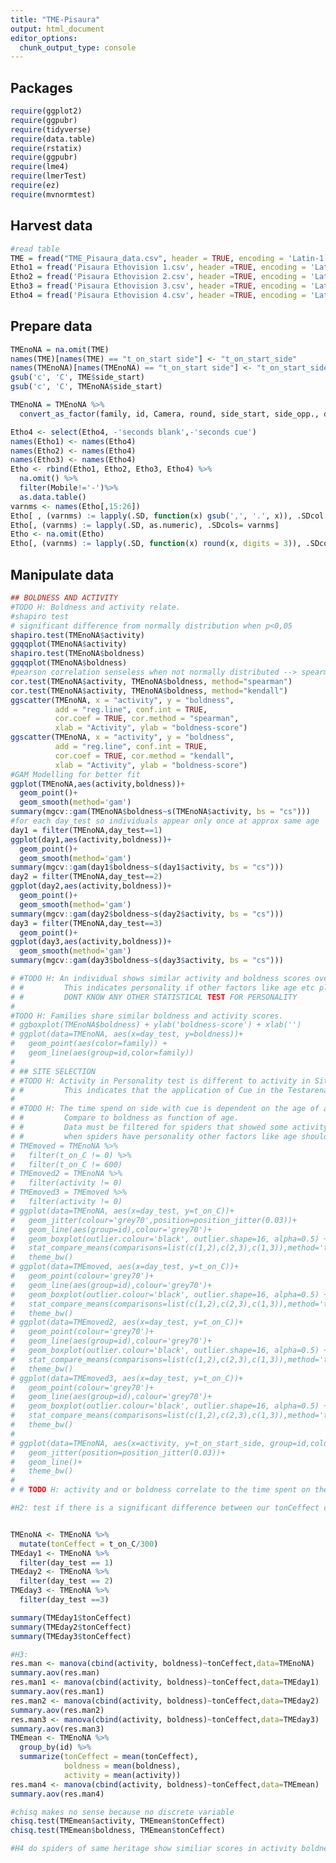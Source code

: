 ```yaml
---
title: "TME-Pisaura"
output: html_document
editor_options:
  chunk_output_type: console
---
```



## Packages

```r
require(ggplot2)
require(ggpubr)
require(tidyverse)
require(data.table)
require(rstatix)
require(ggpubr)
require(lme4)
require(lmerTest)
require(ez)
require(mvnormtest)
```

## Harvest data

```r
#read table
TME = fread("TME_Pisaura_data.csv", header = TRUE, encoding = 'Latin-1', stringsAsFactors = FALSE)
Etho1 = fread('Pisaura Ethovision 1.csv', header =TRUE, encoding = 'Latin-1', stringsAsFactors = FALSE)
Etho2 = fread('Pisaura Ethovision 2.csv', header =TRUE, encoding = 'Latin-1', stringsAsFactors = FALSE)
Etho3 = fread('Pisaura Ethovision 3.csv', header =TRUE, encoding = 'Latin-1', stringsAsFactors = FALSE)
Etho4 = fread('Pisaura Ethovision 4.csv', header =TRUE, encoding = 'Latin-1', stringsAsFactors = FALSE)
```

## Prepare data

```r
TMEnoNA = na.omit(TME)
names(TME)[names(TME) == "t_on_start side"] <- "t_on_start_side"
names(TMEnoNA)[names(TMEnoNA) == "t_on_start side"] <- "t_on_start_side"
gsub('c', 'C', TME$side_start)
gsub('c', 'C', TMEnoNA$side_start)

TMEnoNA = TMEnoNA %>%
  convert_as_factor(family, id, Camera, round, side_start, side_opp., day_test)

Etho4 <- select(Etho4, -'seconds blank',-'seconds cue')
names(Etho1) <- names(Etho4)
names(Etho2) <- names(Etho4)
names(Etho3) <- names(Etho4)
Etho <- rbind(Etho1, Etho2, Etho3, Etho4) %>%
  na.omit() %>%
  filter(Mobile!='-')%>%
  as.data.table()
varnms <- names(Etho[,15:26])
Etho[ , (varnms) := lapply(.SD, function(x) gsub(',', '.', x)), .SDcol = varnms ]
Etho[, (varnms) := lapply(.SD, as.numeric), .SDcols= varnms]
Etho <- na.omit(Etho)
Etho[, (varnms) := lapply(.SD, function(x) round(x, digits = 3)), .SDcols= varnms]
```

## Manipulate data

```r
## BOLDNESS AND ACTIVITY
#TODO H: Boldness and activity relate.
#shapiro test
# significant difference from normally distribution when p<0,05
shapiro.test(TMEnoNA$activity)
ggqqplot(TMEnoNA$activity)
shapiro.test(TMEnoNA$boldness)
ggqqplot(TMEnoNA$boldness)
#pearson correlation senseless when not normally distributed --> spearman, kendall
cor.test(TMEnoNA$activity, TMEnoNA$boldness, method="spearman")
cor.test(TMEnoNA$activity, TMEnoNA$boldness, method="kendall")
ggscatter(TMEnoNA, x = "activity", y = "boldness",
          add = "reg.line", conf.int = TRUE,
          cor.coef = TRUE, cor.method = "spearman",
          xlab = "Activity", ylab = "boldness-score")
ggscatter(TMEnoNA, x = "activity", y = "boldness",
          add = "reg.line", conf.int = TRUE,
          cor.coef = TRUE, cor.method = "kendall",
          xlab = "Activity", ylab = "boldness-score")
#GAM Modelling for better fit
ggplot(TMEnoNA,aes(activity,boldness))+
  geom_point()+
  geom_smooth(method='gam')
summary(mgcv::gam(TMEnoNA$boldness~s(TMEnoNA$activity, bs = "cs")))
#for each day_test so individuals appear only once at approx same age
day1 = filter(TMEnoNA,day_test==1)
ggplot(day1,aes(activity,boldness))+
  geom_point()+
  geom_smooth(method='gam')
summary(mgcv::gam(day1$boldness~s(day1$activity, bs = "cs")))
day2 = filter(TMEnoNA,day_test==2)
ggplot(day2,aes(activity,boldness))+
  geom_point()+
  geom_smooth(method='gam')
summary(mgcv::gam(day2$boldness~s(day2$activity, bs = "cs")))
day3 = filter(TMEnoNA,day_test==3)
  geom_point()+
ggplot(day3,aes(activity,boldness))+
  geom_smooth(method='gam')
summary(mgcv::gam(day3$boldness~s(day3$activity, bs = "cs")))

# #TODO H: An individual shows similar activity and boldness scores over various observations.
# #         This indicates personality if other factors like age etc play no significant role.
# #         DONT KNOW ANY OTHER STATISTICAL TEST FOR PERSONALITY
# 
#TODO H: Families share similar boldness and activity scores.
# ggboxplot(TMEnoNA$boldness) + ylab('boldness-score') + xlab('')
# ggplot(data=TMEnoNA, aes(x=day_test, y=boldness))+
#   geom_point(aes(color=family)) +
#   geom_line(aes(group=id,color=family))
# 
# ## SITE SELECTION
# #TODO H: Activity in Personality test is different to activity in Site-Selection test
# #         This indicates that the application of Cue in the Testarena affects the spiders behaviour.
# 
# #TODO H: The time spend on side with cue is dependent on the age of a spider (cricket boldness ontogeny Niemelä 2011).
# #         Compare to boldness as function of age. 
# #         Data must be filtered for spiders that showed some activity / willingly chose a side
# #         when spiders have personality other factors like age should not play a significant role in behaviour control
# TMEmoved = TMEnoNA %>%
#   filter(t_on_C != 0) %>%
#   filter(t_on_C != 600)
# TMEmoved2 = TMEnoNA %>%
#   filter(activity != 0)
# TMEmoved3 = TMEmoved %>%
#   filter(activity != 0)
# ggplot(data=TMEnoNA, aes(x=day_test, y=t_on_C))+
#   geom_jitter(colour='grey70',position=position_jitter(0.03))+
#   geom_line(aes(group=id),colour='grey70')+
#   geom_boxplot(outlier.colour='black', outlier.shape=16, alpha=0.5) +
#   stat_compare_means(comparisons=list(c(1,2),c(2,3),c(1,3)),method='t.test', label='p.signif') +
#   theme_bw()
# ggplot(data=TMEmoved, aes(x=day_test, y=t_on_C))+
#   geom_point(colour='grey70')+
#   geom_line(aes(group=id),colour='grey70')+
#   geom_boxplot(outlier.colour='black', outlier.shape=16, alpha=0.5) +
#   stat_compare_means(comparisons=list(c(1,2),c(2,3),c(1,3)),method='t.test', label='p.signif') +
#   theme_bw()
# ggplot(data=TMEmoved2, aes(x=day_test, y=t_on_C))+
#   geom_point(colour='grey70')+
#   geom_line(aes(group=id),colour='grey70')+
#   geom_boxplot(outlier.colour='black', outlier.shape=16, alpha=0.5) +
#   stat_compare_means(comparisons=list(c(1,2),c(2,3),c(1,3)),method='t.test', label='p.signif') +
#   theme_bw()
# ggplot(data=TMEmoved3, aes(x=day_test, y=t_on_C))+
#   geom_point(colour='grey70')+
#   geom_line(aes(group=id),colour='grey70')+
#   geom_boxplot(outlier.colour='black', outlier.shape=16, alpha=0.5) +
#   stat_compare_means(comparisons=list(c(1,2),c(2,3),c(1,3)),method='t.test', label='p.signif') +
#   theme_bw()
# 
# ggplot(data=TMEnoNA, aes(x=activity, y=t_on_start_side, group=id,color=id))+
#   geom_jitter(position=position_jitter(0.03))+
#   geom_line()+
#   theme_bw()
# 
# # TODO H: activity and or boldness correlate to the time spent on the cue side, and or to the movement parameters

#H2: test if there is a significant difference between our tonCeffect compared to a normally distribution with mean of 1 (and maybe sd of our tonCeffect)


TMEnoNA <- TMEnoNA %>%
  mutate(tonCeffect = t_on_C/300)
TMEday1 <- TMEnoNA %>%
  filter(day_test == 1)
TMEday2 <- TMEnoNA %>%
  filter(day_test == 2)
TMEday3 <- TMEnoNA %>%
  filter(day_test ==3)

summary(TMEday1$tonCeffect)
summary(TMEday2$tonCeffect)
summary(TMEday3$tonCeffect)

#H3:
res.man <- manova(cbind(activity, boldness)~tonCeffect,data=TMEnoNA)
summary.aov(res.man)
res.man1 <- manova(cbind(activity, boldness)~tonCeffect,data=TMEday1)
summary.aov(res.man1)
res.man2 <- manova(cbind(activity, boldness)~tonCeffect,data=TMEday2)
summary.aov(res.man2)
res.man3 <- manova(cbind(activity, boldness)~tonCeffect,data=TMEday3)
summary.aov(res.man3)
TMEmean <- TMEnoNA %>%
  group_by(id) %>%
  summarize(tonCeffect = mean(tonCeffect),
            boldness = mean(boldness),
            activity = mean(activity))
res.man4 <- manova(cbind(activity, boldness)~tonCeffect,data=TMEmean)
summary.aov(res.man4)

#chisq makes no sense because no discrete variable
chisq.test(TMEmean$activity, TMEmean$tonCeffect)
chisq.test(TMEmean$boldness, TMEmean$tonCeffect)

#H4 do spiders of same heritage show similiar scores in activity boldness or tonCeffect

```